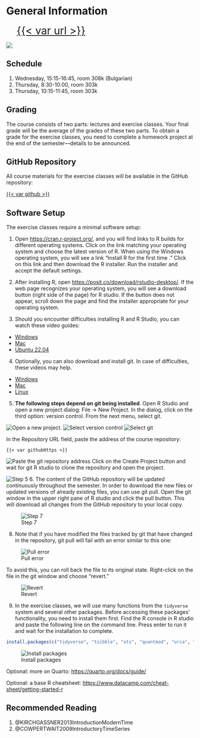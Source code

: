 # General Information {.unnumbered}

:::{.callout-note}

[{{< var url >}}]({{< var url >}}){style="font-size:2em; margin-left: 1em;"}

![](figures/qr_code.png){font-size=2em}
:::

## Schedule

1. Wednesday, 15:15-16:45, room 308k (Bulgarian)
1. Thursday, 8:30-10:00, room 303k
2. Thursday, 10:15-11:45, room 303k

## Grading

The course consists of two parts: lectures and exercise classes. Your final grade will be the average of the grades of these two parts. To obtain a grade for the exercise classes, you need to complete a homework project at the end of the semester—details to be announced.

## GitHub Repository

All course materials for the exercise classes will be available in the GitHub
repository:

[{{< var github >}}]({{< var github >}})

## Software Setup

The exercise classes require a minimal software setup:

1. Open <https://cran.r-project.org/>, and you will find links to R builds for different operating systems. Click on the link matching your operating system and choose the latest version of R. When using the Windows operating system, you will see a link "Install R for the first time ." Click on this link and then download the R installer. Run the installer and accept the default settings.

2. After installing R, open <https://posit.co/download/rstudio-desktop/>. If the web page recognizes your operating system, you will see a download button (right side of the page) for R studio. If the button does not appear, scroll down the page and find the installer appropriate for your operating system. 

3. Should you encounter difficulties installing R and R Studio, you can watch
these video guides:

- [Windows](https://www.youtube.com/watch?v=YrEe2TLr3MI)
- [Mac](https://www.youtube.com/watch?v=n8kP7c_QbLA)
- [Ubuntu 22.04](https://www.youtube.com/watch?v=NFEDEXWomI4)

4. Optionally, you can also download and install git. In case of difficulties, these videos may help.
- [Windows](https://www.youtube.com/watch?v=AdzKzlp66sQ)
- [Mac](https://www.youtube.com/watch?v=hMEyBtsuAJE)
- [Linux](https://www.youtube.com/watch?v=bc3_FL9zWWs)

5. **The following steps depend on git being installed**. Open R Studio and open a new project dialog: File -> New Project. In the 
dialog, click on the third option: version control. From the next menu, select git.

![Open a new project.](figures/RStudio_new_project_1.png)
![Select version control](figures/RStudio_new_project_2.png)
![Select git](figures/RStudio_new_project_3.png)

In the Repository URL field, paste the address of the course repository:

```
{{< var githubHttps >}}
```

![Paste the git repository address](figures/RStudio_new_project_4.png)
Click on the Create Project button and wait for git R studio to clone the
repository and open the project.

![Step 5](figures/RStudio_new_project_5.png)
6. The content of the GitHub repository will be updated continuously throughout
the semester. In order to download the new files or updated versions of already
existing files, you can use git pull. Open the git window in the upper right pane
of R studio and click the pull button. This will download all changes from the GitHub
repository to your local copy.

![Step 7](figures/RStudio_new_project_7.png)


8. Note that if you have modified the files tracked by git that have changed
in the repository, git pull will fail with an error similar to this one:

![Pull error](figures/RStudio_new_project_8.png)

To avoid this, you can roll back the file to its original state. Right-click
on the file in the git window and choose "revert."

![Revert](figures/RStudio_new_project_revert.png)

9. In the exercise classes, we will use many functions from the `tidyverse` system and several other packages. Before accessing these packages' functionality, you need to install them first. Find the R console in R studio and paste the following line on the command line. Press enter to run it and wait for the installation to complete.

```r
install.packages(c("tidyverse", "tsibble", "xts", "quantmod", "urca", "rugarch", "rmarkdown"))
```

![Install packages](figures/RStudio_new_project_install_packages.png)

Optional: more on Quarto: <https://quarto.org/docs/guide/>

Optional: a base R cheatsheet: <https://www.datacamp.com/cheat-sheet/getting-started-r>


## Recommended Reading

1. @KIRCHGASSNER2013IntroductionModernTime
2. @COWPERTWAIT2009IntroductoryTimeSeries
